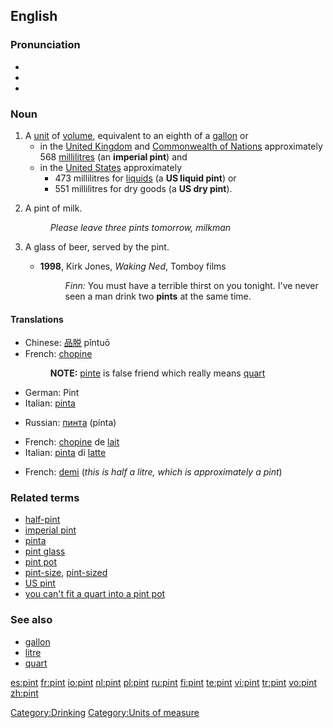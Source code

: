 {{see|Pint}}
==English==
{{WP}}
===Pronunciation===
*{{IPA|/paɪnt/}}
*{{audio|en-us-pint.ogg|Audio (US)}}
*{{rhymes|aɪnt}}

===Noun===
{{en-noun}}

# A [[unit]] of [[volume]], equivalent to an eighth of a [[gallon]] or 
#*in the [[United Kingdom]] and [[Commonwealth of Nations]] approximately 568 [[millilitre]]s (an '''imperial pint''') and 
#*in the [[United States]] approximately 
#**473 millilitres for [[liquid]]s (a '''US liquid pint''') or 
#**551 millilitres for dry goods (a '''US dry pint''').
# {{UK}} A pint of milk.
#:''Please leave three pints tomorrow, milkman''
# {{euphemism}} A glass of beer, served by the pint.
#*'''1998''', Kirk Jones, ''Waking Ned'', Tomboy films
#*:''Finn:'' You must have a terrible thirst on you tonight. I've never seen a man drink two '''pints''' at the same time.

====Translations====

{{trans-top|unit of volume for liquids}}
*Chinese: [[品脱]] pǐntuō
*French: [[chopine]] {{f}}
*:'''NOTE: ''' [[pinte]] is false friend which really means [[quart]]
*German: Pint {{n}}
*Italian: [[pinta]] {{f}}
{{trans-mid}}
*Russian: [[пинта]] (pínta) {{f}}
{{trans-bottom}}

{{trans-top|pint of milk}}
*French: [[chopine]] de [[lait]] {{f}}
*Italian: [[pinta]] di [[latte]] {{f}}
{{trans-mid}}
{{trans-bottom}}

{{trans-top|pint of beer}}
*French: [[demi]] {{m}} (''this is half a litre, which is approximately a pint'')
{{trans-mid}}
{{trans-bottom}}

===Related terms===
*[[half-pint]]
*[[imperial pint]]
*[[pinta]]
*[[pint glass]]
*[[pint pot]]
*[[pint-size]], [[pint-sized]]
*[[US pint]]
*[[you can't fit a quart into a pint pot]]

===See also===
*[[gallon]]
*[[litre]]
*[[quart]]

[[Category:Drinking]]
[[Category:Units of measure]]

[[es:pint]]
[[fr:pint]]
[[io:pint]]
[[nl:pint]]
[[pl:pint]]
[[ru:pint]]
[[fi:pint]]
[[te:pint]]
[[vi:pint]]
[[tr:pint]]
[[vo:pint]]
[[zh:pint]]